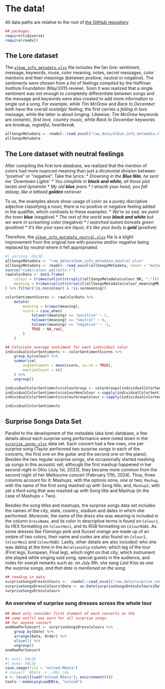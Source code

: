 # The data!

:::{.callout-note}
All data paths are relative to the root of [the GitHub repository](https://github.com/cmjt/studyinswift)
:::

```r
## packages 
require(tidyverse)
require(readxl)
```


## The Lore dataset

The [`album_info_metadata.xlsx`](https://github.com/cmjt/studyinswift/blob/cmjt/raw_data/album_info_metadata.xlsx)  file includes the fan lore: sentiment, message, keywords, muse, color meaning, notes, secret messages, color mentions and their meanings (between positive, neutral or negative). The sentiments were chosen from a list of feelings compiled by the Hoffman Institute Foundation (May/2015 review). Soon it was realized that a single sentiment was not enough to completely differentiate between songs and the message and keywords were also created to add more information to single out a song. For example, while *Tim McGraw* and *Back to December* both have the overall *nostalgic* feeling, the first carries a *falling in love* message, while the latter is about *longing*. Likewise, *Tim McGraw* keywords are *romantic, first love, country music*, while *Back to December* keywords are *breakup, regretful, heartbreak*. 




```r
allSongsMetadata <- readxl::read_excel("raw_data/album_info_metadata.xlsx")[,1:29]
allSongsMetadata 
```

## The Lore dataset with neutral feelings

After compiling the first lore database, we realized that the mention of colors had more nuanced meaning than just a dicotomial division between "positive" or "negative".
Take the lyrics:
* *Drowning in the **Blue Nile**, he sent me 'Downtown Lights'*
* *You cinephile in **black and white**, all those plot twists and dynamite*
* *My old **blue** jeans*
* *I stracth your head, you fall asleep, like a tattoed **golden** retriever*

To us, the examples above show usage of color as a purely discriptive adjective classifying a noun; there is no positive or negative feeling added in the qualifier, which contrasts to these examples:
* *We're so sad, we paint the town **blue** *(negative)
* *The rest of the world was **black and white** but we were in screaming color* (negative)
* *I searched autora borealis green* (positive)
* *It's like your eyes are liquor, it's like your body is **gold** *(positive)


Therefore, the [`album_info_metadata_neutral.xlsx`](https://github.com/cmjt/studyinswift/blob/cmjt/raw_data/album_info_metadata_neutral.xlsx) file is a slight improvement from the original lore with *posivive and/or negative* being replaced by *neutral* where it felt appropriated. 

```r
#| warning: FALSE
allSongsMetadata <- "raw_data/album_info_metadata_neutral.xlsx"
allSongsMetadata <- readxl::read_excel(allSongsMetadata, sheet = "metadata")
source("code/colour_palletts.r")
rawColorData <- data.frame(
    colour = trimws(unlist(strsplit(allSongsMetadata$colour_MK, ";"))),
    meaning = trimws(unlist(strsplit(allSongsMetadata$colour_meaningMK, ";")))
) %>% filter(!is.na(colour) & !is.na(meaning))

colorSentimentScores <- rawColorData %>%
    mutate(
        meaning = trimws(meaning),  
        score = case_when(
            tolower(meaning) == "positive" ~ 1,
            tolower(meaning) == "neutral" ~ 0,
            tolower(meaning) == "negative" ~ -1,
            TRUE ~ NA_real_
        )
    )

## Calculate average sentiment for each individual color
individualColorSentiments <- colorSentimentScores %>%
    group_by(colour) %>%
    summarise(
        avgSentiment = mean(score, na.rm = TRUE),
        mentionCount = n()
    ) %>%
    ungroup()

individualColorSentiments$colourGroup <- colorGroups[individualColorSentiments$colour]
individualColorSentiments$colourHexColour <-sapply(individualColorSentiments$colour, \(x) colorPaletteColours[[x]])
individualColorSentiments$colourGroupColour <-sapply(individualColorSentiments$colourGroup, \(x) colorPaletteGroups[[x]])

individualColorSentiments
```




## Surprise Songs Data Set {#sec-surp}

Parallel to the development of the metadata (aka lore) database, a few details about each surprise song performance were noted down in the [`surprise_songs.xlsx`](https://github.com/cmjt/studyinswift/blob/cmjt/raw_data/surprise_songs.xlsx) data set. Each concert had a few rows, one per surprise song (Taylor performed two surprise songs in each of the concerts, the first one on the guitar and the second one on the piano). Besides the two regular surprise songs, she occasionally started mashing up songs in this acoustic set; although the first mashup happened in her second night in Ohio (July 1st, 2023), they became more common from the second night of her Melbourne concert (February 17th, 2024). Thus, three columns account for it: Mashups, with the options none, one or two; `Mashup`, with the name of the first song mashed up with Song title; and, `Mashup2`, with yet a third song that was mashed up with Song title and Mashup (in the case of Mashups = Two). 

Besides the song titles and mashups, the surprise songs data set includes the names of the city, state, country, stadium and dates in which she performed. Moreover, the name of the dress she was wearing is included in the column `DressName`, and its color in descriptive terms is found on `Colour1`, its HEX formatting on `ColourHex1`, and its RGB formatting on `ColourRGB1`. As some dresses like *Flamingo pink* and *Sunset orange* are made up of an ombre of two colors, their name and codes are also found on `Colour2`, `ColourHex2` and `ColourRGB2`. Lastly, other details are also included: who she was dating at the time in the `Relationship` column; which leg of the tour (First legs, European, Final leg), which night on that city, which instrument she played while singing said song, special guests in the audience, and notes for overall remarks such as: *on July 9th, she sang Last Kiss as one the surprise songs, and that date is mentioned on the song*.   


```r
## reading in data
surpriseSongsDressColours <-  readxl::read_excel("raw_data/surprise_songs.xlsx", sheet = "List")
surpriseSongsDressColours$Date <- as.Date(surpriseSongsDressColours$Date)
surpriseSongsDressColours
```

### An overview of surprise song dresses across the whole tour 



```r
## Need only consider first element of each concerts as the
## same outfit was worn for all surprise songs
## for anyone concert
oneRowPerConcert <- surpriseSongsDressColours %>%
    group_by(Date) %>%
    arrange(Date, Order) %>% 
    slice(1) %>%
    ungroup()
oneRowPerConcert
```




```r
#| eval: FALSE
#| echo: FALSE
save.image(file = "onload.RData")
# convert .RData -> .rdb/.rdx
e <- local({load("onload.RData"); environment()})
tools:::makeLazyLoadDB(e, "onload")
```
